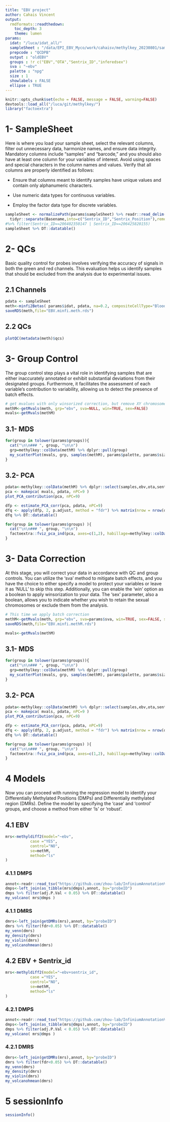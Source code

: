 ```yaml
---
title: "EBV project"
author: Cahais Vincent
output:
  rmdformats::readthedown:
    toc_depth: 3
    theme: lumen
params:
  idat: "/luca/idat_all/"
  sampleSheet : "/data/EPI_EBV_Myco/work/cahaisv/methylkey_20230801/sampleSheet_OTA_303.csv"
  prepcode : "QCDPB"
  output : "oldEBV"
  groups : !r c("EBV","OTA","Sentrix_ID","inferedsex")
  sva : "~ebv"
  palette : "npg"
  size : 1
  showlabels : FALSE
  ellipse : TRUE
---
```


```R
knitr::opts_chunk$set(echo = FALSE, message = FALSE, warning=FALSE)
devtools::load_all("/luca/git/methylkey/")
library("factoextra")
```


# 1- SampleSheet

Here is where you load your sample sheet, select the relevant columns, filter out unnecessary data, harmonize names, and ensure data integrity.<br/> Mandatory columns include "samples" and "barcode," and you should also have at least one column for your variables of interest. Avoid using spaces and special characters in the column names and values. Verify that all columns are properly identified as follows:

* Ensure that columns meant to identify samples have unique values and contain only alphanumeric characters.

* Use numeric data types for continuous variables.

* Employ the factor data type for discrete variables.

```R
sampleSheet <- normalizePath(params$sampleSheet) %>% readr::read_delim() %>% dplyr::select(-c(Date,Sample_Well,Plate_ID)) %>%
  tidyr::separate(Basename,into=c("Sentrix_ID","Sentrix_Position"),remove = FALSE) 
#%>% filter(Sentrix_ID==206402350147 | Sentrix_ID==206425820155)
sampleSheet %>% DT::datatable()
```

# 2- QCs {.tabset}

Basic quality control for probes involves verifying the accuracy of signals in both the green and red channels. This evaluation helps us identify samples that should be excluded from the analysis due to experimental issues.

## 2.1 Channels

```R
pdata <- sampleSheet
meth<-minfi2Betas( params$idat, pdata, na=0.2, compositeCellType="Blood" )
saveRDS(meth,file="EBV.minfi.meth.rds")
```

## 2.2 QCs

```R
plotQC(metadata(meth)$qcs)
```

# 3- Group Control

The group control step plays a vital role in identifying samples that are either inaccurately annotated or exhibit substantial deviations from their designated groups. Furthermore, it facilitates the assessment of each variable's contribution to variability, allowing us to detect the presence of batch effects.

```R
# get mvalues with only winsorized correction, but remove XY chromosomes
methM<-getMvals(meth, grp="ebv", sva=NULL, win=TRUE, sex=FALSE)
mvals<-getMvals(methM)
```

## 3.1- MDS

```R
for(group in tolower(params$groups)){
  cat("\n\n### ", group, "\n\n")
  grp=methylkey::colData(methM) %>% dplyr::pull(group)
  my_scatterPlot(mvals, grp, samples(methM), params$palette, params$size, params$showlabels, params$ellipse) %>% print()
}
```

## 3.2- PCA {.tabset}

```R
pdata<-methylkey::colData(methM) %>% dplyr::select(samples,ebv,ota,sentrix_position,sentrix_id,inferedsex)
pca <- makepca( mvals, pdata, nPC=9 )
plot_PCA_contribution(pca, nPC=9)

dfp <- estimate_PCA_corr(pca, pdata, nPC=9)
dfq <- apply(dfp, 2, p.adjust, method = "fdr") %>% matrix(nrow = nrow(dfp), dimnames = dimnames(dfp))
dfq %>% DT::datatable()

for(group in tolower(params$groups) ){
  cat("\n\n### ", group, "\n\n")
  factoextra::fviz_pca_ind(pca, axes=c(1,2), habillage=methylkey::colData(methM) %>% dplyr::pull(group), addEllipses=params$ellipse ) %>% print()
}
```


# 3- Data Correction

At this stage, you will correct your data in accordance with QC and group controls. You can utilize the 'sva' method to mitigate batch effects, and you have the choice to either specify a model to protect your variables or leave it as 'NULL' to skip this step. Additionally, you can enable the 'win' option as a boolean to apply winsorization to your data. The 'sex' parameter, also a boolean, allows you to indicate whether you wish to retain the sexual chromosomes or exclude them from the analysis.

```R
# This time we apply batch correction
methM<-getMvals(meth, grp="ebv", sva=params$sva, win=TRUE, sex=FALSE, sentrix2remove=list("206644410180_R02C01") )
saveRDS(meth,file="EBV.minfi.methM.rds")
```

```R
mvals<-getMvals(methM)
```

## 3.1- MDS {.tabset}

```R
for(group in tolower(params$groups)){
  cat("\n\n### ", group, "\n\n")
  grp=methylkey::colData(methM) %>% dplyr::pull(group)
  my_scatterPlot(mvals, grp, samples(methM), params$palette, params$size, params$showlabels, params$ellipse) %>% print()
}
```

## 3.2- PCA {.tabset}

```R
pdata<-methylkey::colData(methM) %>% dplyr::select(samples,ebv,ota,sentrix_position,sentrix_id,inferedsex)
pca <- makepca( mvals, pdata, nPC=9 )
plot_PCA_contribution(pca, nPC=9)

dfp <- estimate_PCA_corr(pca, pdata, nPC=9)
dfq <- apply(dfp, 2, p.adjust, method = "fdr") %>% matrix(nrow = nrow(dfp), dimnames = dimnames(dfp))
dfq %>% DT::datatable()

for(group in tolower(params$groups) ){
  cat("\n\n### ", group, "\n\n")
  factoextra::fviz_pca_ind(pca, axes=c(1,2), habillage=methylkey::colData(methM) %>% dplyr::pull(group), addEllipses=params$ellipse ) %>% print()
}
```

# 4 Models {.tabset}

Now you can proceed with running the regression model to identify your Differentially Methylated Positions (DMPs) and Differentially methylated region (DMRs). Define the model by specifying the 'case' and 'control' groups, and choose a method from either 'ls' or 'robust'.

## 4.1 EBV

```r
mrs<-methyldiff2(model="~ebv",
           case ="YES",
           control="NO",
           se=methM,
           method="ls"
)
```

### 4.1.1 DMPS

```r
annot<-readr::read_tsv("https://github.com/zhou-lab/InfiniumAnnotationV1/raw/main/Anno/EPIC/EPIC.hg38.manifest.gencode.v36.tsv.gz")
dmps<-left_join(as_tibble(mrs@dmps),annot, by="probeID") 
dmps %>% filter(adj.P.Val < 0.05) %>% DT::datatable()
my_volcano( mrs@dmps )
```

### 4.1.1 DMRS

```r
dmrs<-left_join(getDMRs(mrs),annot, by="probeID")
dmrs %>% filter(fdr<0.05) %>% DT::datatable()
my_venn(dmrs)
my_density(dmrs)
my_violin(dmrs)
my_volcanohmean(dmrs)
```


## 4.2 EBV + Sentrix_id

```r
mrs<-methyldiff2(model="~ebv+sentrix_id",
           case ="YES",
           control="NO",
           se=methM,
           method="ls"
)
```

### 4.2.1 DMPS

```r
annot<-readr::read_tsv("https://github.com/zhou-lab/InfiniumAnnotationV1/raw/main/Anno/EPIC/EPIC.hg38.manifest.gencode.v36.tsv.gz")
dmps<-left_join(as_tibble(mrs@dmps),annot, by="probeID") 
dmps %>% filter(adj.P.Val < 0.05) %>% DT::datatable()
my_volcano( mrs@dmps )
```

### 4.2.1 DMRS

```r
dmrs<-left_join(getDMRs(mrs),annot, by="probeID")
dmrs %>% filter(fdr<0.05) %>% DT::datatable()
my_venn(dmrs)
my_density(dmrs)
my_violin(dmrs)
my_volcanohmean(dmrs)
```

# 5 sessionInfo

```r
sessionInfo()
```

